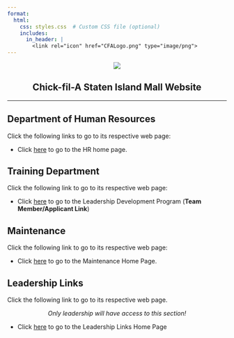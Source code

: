 ```yaml
---
format:
  html:
    css: styles.css  # Custom CSS file (optional)
    includes:
      in_header: |
        <link rel="icon" href="CFALogo.png" type="image/png"> 
---
```


<div style="text-align: center;">

![](https://image-handler.workstream.is/fit-in/512x512/production/uploads/brand/logo/25456/b5e811b29339f2735850dbe36c96462b.png)
</div>

<div style="text-align: center;">
# Chick-fil-A Staten Island Mall Website
</div>
--- 

## Department of Human Resources
Click the following links to go to its respective web page: 

- Click [here](https://cfasi.github.io/cfasimain/HRdocs.html) to go to the HR home page. 


## Training Department 

Click the following link to go to its respective web page: 

- Click [here](https://cfasi.github.io/cfasimain/Development_Program.html) to go to the Leadership Development Program (**Team Member/Applicant Link**)


## Maintenance 
Click the following link to go to its respective web page:

- Click [here](https://cfasi.github.io/cfasimain/Maintenance.html) to go to the Maintenance Home Page. 



## Leadership Links
Click the following link to go to its respective web page. 
<div style="text-align: center;">




*Only leadership will have access to this section!*
</div>


- Click [here](https://cfasi.github.io/cfasimain/leadership.html) to go to the Leadership Links Home Page 





